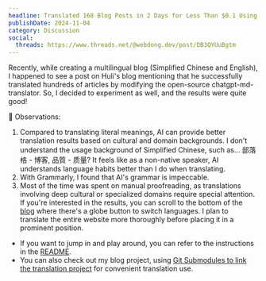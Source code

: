 ```yaml
---
headline: Translated 168 Blog Posts in 2 Days for Less Than $0.1 Using GPT-4o
publishDate: 2024-11-04
category: Discussion
social:
  threads: https://www.threads.net/@webdong.dev/post/DB3QYUuBgtm
---
```


Recently, while creating a multilingual blog (Simplified Chinese and English), I happened to see a post on Huli's blog mentioning that he successfully translated hundreds of articles by modifying the open-source chatgpt-md-translator. So, I decided to experiment as well, and the results were quite good!

👀 Observations:

1. Compared to translating literal meanings, AI can provide better translation results based on cultural and domain backgrounds. I don't understand the usage background of Simplified Chinese, such as... 部落格 - 博客, 品質 - 质量? It feels like as a non-native speaker, AI understands language habits better than I do when translating.
2. With Grammarly, I found that AI's grammar is impeccable.
3. Most of the time was spent on manual proofreading, as translations involving deep cultural or specialized domains require special attention.
   If you're interested in the results, you can scroll to the bottom of the [blog](https://www.webdong.dev/en/shortpost/) where there's a globe button to switch languages. I plan to translate the entire website more thoroughly before placing it in a prominent position.

- If you want to jump in and play around, you can refer to the instructions in the [README](https://github.com/riceball-tw/gpt-markdown-translator).
- You can also check out my blog project, using [Git Submodules to link the translation project](https://github.com/riceball-tw/web-dong-blog/pull/133) for convenient translation use.
